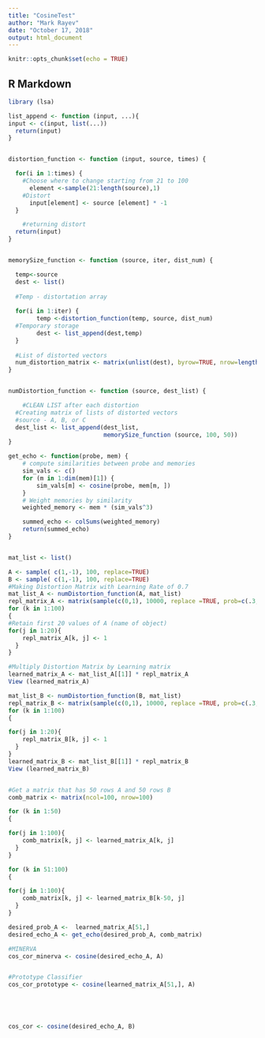 ```yaml
---
title: "CosineTest"
author: "Mark Rayev"
date: "October 17, 2018"
output: html_document
---
```


```r
knitr::opts_chunk$set(echo = TRUE)
```

## R Markdown


```r

library (lsa)

list_append <- function (input, ...){
input <- c(input, list(...))
  return(input)
}


distortion_function <- function (input, source, times) {

  for(i in 1:times) {
    #Choose where to change starting from 21 to 100
      element <-sample(21:length(source),1)
    #Distort  
      input[element] <- source [element] * -1
  }

    #returning distort
  return(input)
}


memorySize_function <- function (source, iter, dist_num) {

  temp<-source
  dest <- list()
  
  #Temp - distortation array
  
  for(i in 1:iter) { 
        temp <-distortion_function(temp, source, dist_num)
  #Temporary storage
        dest <- list_append(dest,temp)
  }
  
  #List of distorted vectors
  num_distortion_matrix <- matrix(unlist(dest), byrow=TRUE, nrow=length(dest) )
}


numDistortion_function <- function (source, dest_list) {

    #CLEAN LIST after each distortion
  #Creating matrix of lists of distorted vectors
  #source - A, B, or C
  dest_list <- list_append(dest_list,  
                           memorySize_function (source, 100, 50))
}

get_echo <- function(probe, mem) {
    # compute similarities between probe and memories
    sim_vals <- c()
    for (m in 1:dim(mem)[1]) {
        sim_vals[m] <- cosine(probe, mem[m, ])  
    }
    # Weight memories by similarity
    weighted_memory <- mem * (sim_vals^3)  

    summed_echo <- colSums(weighted_memory)
    return(summed_echo)
}


mat_list <- list()

A <- sample( c(1,-1), 100, replace=TRUE)
B <- sample( c(1,-1), 100, replace=TRUE)
#Making Distortion Matrix with Learning Rate of 0.7
mat_list_A <- numDistortion_function(A, mat_list)
repl_matrix_A <- matrix(sample(c(0,1), 10000, replace =TRUE, prob=c(.3, .7)), ncol = 100)
for (k in 1:100)
{
#Retain first 20 values of A (name of object)
for(j in 1:20){
    repl_matrix_A[k, j] <- 1
  }
}

#Multiply Distortion Matrix by Learning matrix
learned_matrix_A <- mat_list_A[[1]] * repl_matrix_A
View (learned_matrix_A)

mat_list_B <- numDistortion_function(B, mat_list)
repl_matrix_B <- matrix(sample(c(0,1), 10000, replace =TRUE, prob=c(.3, .7)), ncol = 100)
for (k in 1:100)
{

for(j in 1:20){
    repl_matrix_B[k, j] <- 1
  }
}
learned_matrix_B <- mat_list_B[[1]] * repl_matrix_B
View (learned_matrix_B)


#Get a matrix that has 50 rows A and 50 rows B
comb_matrix <- matrix(ncol=100, nrow=100)

for (k in 1:50)
{

for(j in 1:100){
    comb_matrix[k, j] <- learned_matrix_A[k, j]
  }
}

for (k in 51:100)
{

for(j in 1:100){
    comb_matrix[k, j] <- learned_matrix_B[k-50, j]
  }
}

desired_prob_A <-  learned_matrix_A[51,]
desired_echo_A <- get_echo(desired_prob_A, comb_matrix) 

#MINERVA
cos_cor_minerva <- cosine(desired_echo_A, A)


#Prototype Classifier
cos_cor_prototype <- cosine(learned_matrix_A[51,], A)





cos_cor <- cosine(desired_echo_A, B)






```

